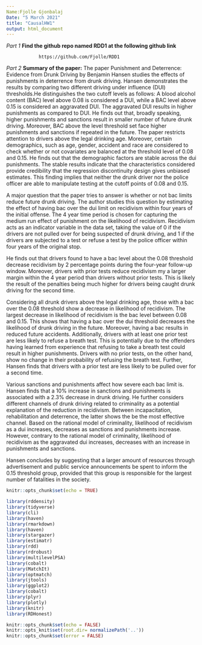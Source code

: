 ```yaml
---
Name:Fjolle Gjonbalaj
Date: "5 March 2021"
title: "CausalHW1"
output: html_document
---
```

*Part 1*
**Find the github repo named RDD1 at the following github link**

                https://github.com/Fjolle/RDD1

*Part 2*
**Summary of the paper:** 
The paper Punishment and Deterrence: Evidence from Drunk Driving by Benjamin Hansen studies the effects of punishments in deterrence from drunk driving. Hansen demonstrates the results by comparing two different driving under influence (DUI) thresholds.He distinguishes the two cutoff levels as follows: A blood alcohol content (BAC) level above 0.08 is considered a DUI, while a BAC level above 0.15 is considered an aggravated DUI. The aggravated DUI results in higher punishments as compared to DUI. He finds out that, broadly speaking, higher punishments and sanctions result in smaller number of future drunk driving. Moreover, BAC above the level threshold set face higher punishments and sanctions if repeated in the future. The paper restricts attention to drivers above the legal drinking age. Moreover, certain demographics, such as age, gender, accident and race are considered to check whether or not covariates are balanced at the threshold level of 0.08 and 0.15. He finds out that the demographic factors are stable across the dui punishments. The stable results indicate that the characteristics considered provide credibility that the regression discontinuity design gives unbiased estimates. This finding implies that neither the drunk driver nor the police officer are able to manipulate testing at the cutoff points of 0.08 and 0.15. 

A major question that the paper tries to answer is whether or not bac limits reduce future drunk driving. The author studies this question by estimating the effect of having bac over the dui limit on recidivism within four years of the initial offense. 
The 4 year time period is chosen for capturing the medium run effect of punishment on the likelihood of recidivism. Recidivism acts as an indicator variable in the data set, taking the value of 0 if the drivers are not pulled over for being suspected of drunk driving, and 1 if the drivers are subjected to a test or refuse a test by the police officer within four years of the original stop. 

He finds out that drivers found to have a bac level about the 0.08 threshold decrease recidivism by 2 percentage points during the four-year follow-up window. Moreover, drivers with prior tests reduce recidivism my a larger margin within the 4 year period than drivers without prior tests. This is likely the result of the penalties being much higher for drivers being caught drunk driving for the second time. 

Considering all drunk drivers above the legal drinking age, those with a bac over the 0.08 threshold show a decrease in likelihood of recidivism. The largest decrease in likelihood of recidivism is the bac level between 0.08 and 0.15. This shows that having a bac over the dui threshold decreases the likelihood of drunk driving in the future. Moreover, having a bac results in reduced future accidents. Additionally, drivers with at least one prior test are less likely to refuse a breath test. This is potentially due to the offenders having learned from experience that refusing to take a breath test could result in higher punishments. Drivers with no prior tests, on the other hand, show no change in their probability of refusing the breath test. 
Further, Hansen finds that drivers with a prior test are less likely to be pulled over for a second time. 

Various sanctions and punishments affect how severe each bac limit is. Hansen finds that a 10% increase in sanctions and punishments is associated with a 2.3% decrease in drunk driving. He further considers different channels of drunk driving related to criminality as a potential explanation of the reduction in recidivism. Between incapacitation, rehabilitation and deterrence, the latter shows the be the most effective channel. Based on the rational model of criminality, likelihood of recidivism as a dui increases, decreases as sanctions and punishments increase. However, contrary to the rational model of criminality, likelihood of recidivism as the aggravated dui increases, decreases with an increase in punishments and sanctions. 

Hansen concludes by suggesting that a larger amount of resources through advertisement and public service announcements be spent to inform the 0.15 threshold group, provided that this group is responsible for the largest number of fatalities in the society. 
```r

knitr::opts_chunk$set(echo = TRUE)

library(rddensity)
library(tidyverse)
library(cli)
library(haven)
library(rmarkdown)
library(haven)
library(stargazer)
library(estimatr)
library(rdd)
library(rdrobust)
library(multilevelPSA)
library(cobalt)
library(MatchIt)
library(optmatch)
library(jtools)
library(ggplot2)
library(cobalt)
library(plyr)
library(plotly)
library(knitr)
library(RDHonest)
```

```r
knitr::opts_chunk$set(echo = FALSE)
knitr::opts_knit$set(root.dir= normalizePath('..'))
knitr::opts_chunk$set(error = FALSE)
```

